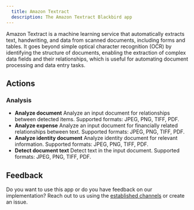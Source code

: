 ```yaml
---
  title: Amazon Textract
  description: The Amazon Textract Blackbird app
---
```


<LinkCard title="View on Github" target="_blank" href="https://github.com/bb-io/AmazonTextract" icon="github" />

Amazon Textract is a machine learning service that automatically extracts text, handwriting, and data from scanned documents, including forms and tables. It goes beyond simple optical character recognition (OCR) by identifying the structure of documents, enabling the extraction of complex data fields and their relationships, which is useful for automating document processing and data entry tasks.

## Actions

### Analysis
- **Analyze document** Analyze an input document for relationships between detected items. Supported formats: JPEG, PNG, TIFF, PDF.
- **Analyze expense** Analyze an input document for financially related relationships between text. Supported formats: JPEG, PNG, TIFF, PDF.
- **Analyze identity document** Analyze identity document for relevant information. Supported formats: JPEG, PNG, TIFF, PDF.
- **Detect document text** Detect text in the input document. Supported formats: JPEG, PNG, TIFF, PDF.

## Feedback

Do you want to use this app or do you have feedback on our implementation? Reach out to us using the [established channels](https://www.blackbird.io/) or create an issue.

